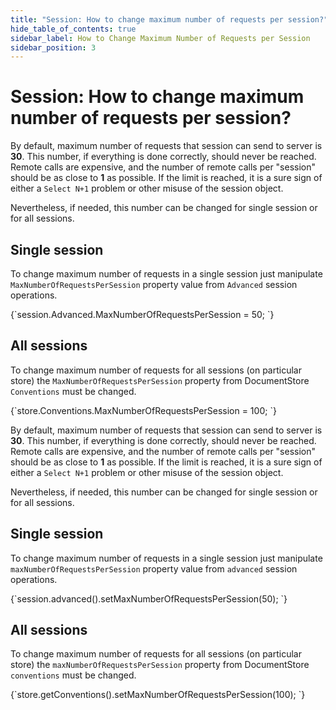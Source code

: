 ---
title: "Session: How to change maximum number of requests per session?"
hide_table_of_contents: true
sidebar_label: How to Change Maximum Number of Requests per Session
sidebar_position: 3
---




# Session: How to change maximum number of requests per session?
<LanguageSwitcher supportedLanguages={supportedLanguages} />
<LanguageContent language="csharp">


By default, maximum number of requests that session can send to server is **30**. This number, if everything is done correctly, should never be reached. Remote calls are expensive, and the number of remote calls per "session" should be as close to **1** as possible. If the limit is reached, it is a sure sign of either a `Select N+1` problem or other misuse of the session object.

Nevertheless, if needed, this number can be changed for single session or for all sessions.

## Single session

To change maximum number of requests in a single session just manipulate `MaxNumberOfRequestsPerSession` property value from `Advanced` session operations.

<TabItem value="max_requests_1" label="max_requests_1">
<CodeBlock language="csharp">
{`session.Advanced.MaxNumberOfRequestsPerSession = 50;
`}
</CodeBlock>
</TabItem>

## All sessions

To change maximum number of requests for all sessions (on particular store) the `MaxNumberOfRequestsPerSession` property from DocumentStore `Conventions` must be changed.

<TabItem value="max_requests_2" label="max_requests_2">
<CodeBlock language="csharp">
{`store.Conventions.MaxNumberOfRequestsPerSession = 100;
`}
</CodeBlock>
</TabItem>

</LanguageContent>
<LanguageContent language="java">


By default, maximum number of requests that session can send to server is **30**. This number, if everything is done correctly, should never be reached. Remote calls are expensive, and the number of remote calls per "session" should be as close to **1** as possible. If the limit is reached, it is a sure sign of either a `Select N+1` problem or other misuse of the session object.

Nevertheless, if needed, this number can be changed for single session or for all sessions.

## Single session

To change maximum number of requests in a single session just manipulate `maxNumberOfRequestsPerSession` property value from `advanced` session operations.

<TabItem value="max_requests_1" label="max_requests_1">
<CodeBlock language="java">
{`session.advanced().setMaxNumberOfRequestsPerSession(50);
`}
</CodeBlock>
</TabItem>

## All sessions

To change maximum number of requests for all sessions (on particular store) the `maxNumberOfRequestsPerSession` property from DocumentStore `conventions` must be changed.

<TabItem value="max_requests_2" label="max_requests_2">
<CodeBlock language="java">
{`store.getConventions().setMaxNumberOfRequestsPerSession(100);
`}
</CodeBlock>
</TabItem>

</LanguageContent>

<!---

-->